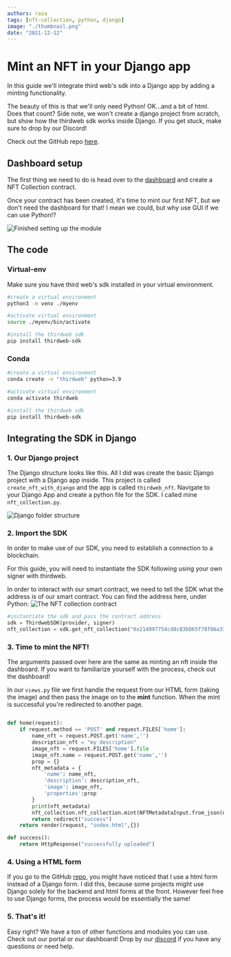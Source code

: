 ```yaml
---
authors: raza
tags: [nft-collection, python, django]
image: "./thumbnail.png"
date: "2021-12-12"
---
```


# Mint an NFT in your Django app

In this guide we'll integrate third web's sdk into a Django app by adding a minting functionality.

<!-- truncate -->

The beauty of this is that we'll only need Python! OK...and a bit of html. Does that count? Side note, we won't create a django project from scratch, but show how the thirdweb sdk works inside Django. If you get stuck, make sure to drop by our Discord!

Check out the GitHub repo [here](https://github.com/thirdweb-dev/examples/tree/main/python/nft-django).

## Dashboard setup

The first thing we need to do is head over to the [dashboard](https://thirdweb.com/dashboard) and create a NFT Collection contract.

Once your contract has been created, it's time to mint our first NFT, but we don't need the dashboard for that! I mean we could, but why use GUI if we can use Python!?

![Finished setting up the module](./module_done.png)

## The code

### Virtual-env

Make sure you have third web's sdk installed in your virtual environment.

```bash
#create a virtual environment
python3 -m venv ./myenv

#activate virtual environment
source ./myenv/bin/activate

#install the thirdweb sdk
pip install thirdweb-sdk
```

### Conda

```bash
#create a virtual environment
conda create -n "thirdweb" python=3.9

#activate virtual environment
conda activate thirdweb

#install the thirdweb sdk
pip install thirdweb-sdk
```

## Integrating the SDK in Django

### 1. Our Django project

The Django structure looks like this. All I did was create the basic Django project with a Django app inside. This project is called `create_nft_with_django` and the app is called `thirdweb_nft`. Navigate to your Django App and create a python file for the SDK. I called mine `nft_collection.py`.

![Django folder structure](./django.png)

### 2. Import the SDK

In order to make use of our SDK, you need to establish a connection to a blockchain.

For this guide, you will need to instantiate the SDK following using your own signer with thirdweb.

In order to interact with our smart contract, we need to tell the SDK what the address is of our smart contract.
You can find the address here, under Python:
![The NFT collection contract](./module_done.png)

```python title="nft_collection.py"
#instantiate the sdk and pass the contract address
sdk = ThirdwebSDK(provider, signer)
nft_collection = sdk.get_nft_collection("0x214997754cd8c83bD65f78f86a33AA27a19B59F8")
```

### 3. Time to mint the NFT!

The arguments passed over here are the same as minting an nft inside the dashboard. If you want to familiarize yourself with the process, check out the dashboard!

In our `views.py` file we first handle the request from our HTML form (taking the image) and then pass the image on to the **mint** function.
When the mint is successful you're redirected to another page.

```python title="views.py"

def home(request):
    if request.method == 'POST' and request.FILES['home']:
        name_nft = request.POST.get('name','')
        description_nft = "my description"
        image_nft = request.FILES['home'].file
        image_nft.name = request.POST.get('name','')
        prop = {}
        nft_metadata = {
            'name': name_nft,
            'description': description_nft,
            'image': image_nft,
            'properties':prop
        }
        print(nft_metadata)
        nft_collection.nft_collection.mint(NFTMetadataInput.from_json(nft_metadata))
        return redirect("success")
    return render(request, "index.html",{})

def success():
    return HttpResponse("successfully uploaded")
```

### 4. Using a HTML form

If you go to the GitHub [repo](https://github.com/thirdweb-dev/examples/tree/main/python/nft-django), you might have noticed that I use a html form instead of a Django form.
I did this, because some projects might use Django solely for the backend and html forms at the front. However feel free to use Django forms, the process would be essentially the same!

### 5. That's it!

Easy right? We have a ton of other functions and modules you can use. Check out our portal or our dashboard! Drop by our [discord](https://discord.com/invite/thirdweb) if you have any questions or need help.
